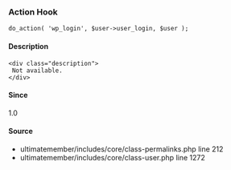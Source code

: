 
### Action Hook    
    
```
do_action( 'wp_login', $user->user_login, $user );
```

#### Description
    <div class="description">
     Not available.
    </div>

#### Since
<div class="description">
1.0
</div>

#### Source
  - <Link href="/developer/files/includes-core-class-permalinks#source-view.212">ultimatemember/includes/core/class-permalinks.php</Link> <Link href="/developer/files/includes-core-class-permalinks#source-view.212">line 212</Link>
  - <Link href="/developer/files/includes-core-class-user#source-view.1272">ultimatemember/includes/core/class-user.php</Link> <Link href="/developer/files/includes-core-class-user#source-view.1272">line 1272</Link>

